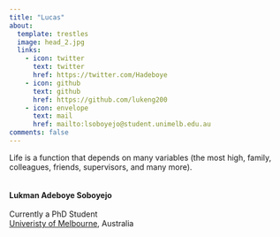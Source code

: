 ```yaml
---
title: "Lucas"
about:
  template: trestles
  image: head_2.jpg
  links:
    - icon: twitter
      text: twitter
      href: https://twitter.com/Hadeboye
    - icon: github
      text: github
      href: https://github.com/lukeng200
    - icon: envelope
      text: mail
      href: mailto:lsoboyejo@student.unimelb.edu.au
comments: false
---
```




</center>

::: {#hero-heading}
Life is a function that depends on many variables (the most high, family, colleagues, friends, supervisors, and many more).<br><br><br/> **Lukman Adeboye Soboyejo** <br><br/> Currently a PhD Student <br> [Univeristy of Melbourne](https://ecosystemforest.unimelb.edu.au/research), Australia <br/>
<br/>
:::

<center>


